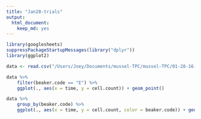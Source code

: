 ```yaml
---
title: "Jan28-trials"
output: 
  html_document: 
    keep_md: yes
---
```



```r
library(googlesheets)
suppressPackageStartupMessages(library("dplyr"))
library(ggplot2)

data <- read.csv("/Users/Joey/Documents/mussel-TPC/mussel-TPC/01-28-16-cell-counts-trial.csv")

data %>% 
	filter(beaker.code == "E") %>% 
	ggplot(., aes(x = time, y = cell.count)) + geom_point()

data %>% 
	group_by(beaker.code) %>% 
	ggplot(., aes(x = time, y = cell.count, color = beaker.code)) + geom_point(size = 3)


```

